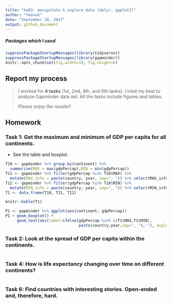 ```yaml
---
title: "hw03: manipulate & explore data (dplyr, ggplot2)"
author: "Yeonuk"
date: "September 28, 2017"
output: github_document
---
```



##### Packages which I used
```r
suppressPackageStartupMessages(library(tidyverse)) 
suppressPackageStartupMessages(library(gapminder))
knitr::opts_chunk$set(fig.width=10, fig.height=6)

```


## Report my process

>
> I worked for **4 tasks** (1st, 2nd, 4th, and 6th tasks). I tried my best to analyze Gapminder data set. All the tasks include figures and tables.   
>
> *Please enjoy the results!!*
> 

## Homework

### Task 1: Get the maximum and minimum of GDP per capita for all continents. 

- See the table and boxplot. 
```r
T10 <- gapminder %>% group_by(continent) %>% 
  summarise(MAX = max(gdpPercap),MIN = min(gdpPercap))
T11 <- gapminder %>% filter(gdpPercap %in% T10$MAX) %>% 
  mutate(MAX_info = paste(country, year, sep=", ")) %>% select(MAX_info)
T12 <- gapminder %>% filter(gdpPercap %in% T10$MIN) %>% 
  mutate(MIN_info = paste(country, year, sep=", ")) %>% select(MIN_info)
T1 <- data.frame(T10, T11, T12)

knitr::kable(T1)  

```

```r
P1 <- gapminder %>% ggplot(aes(continent, gdpPercap))
P1 + geom_boxplot() +
     geom_text(aes(label=ifelse(gdpPercap %in% c(T1$MAX,T1$MIN), 
                                paste(country,year,sep=", "),''), angle=5))

```



### Task 2: Look at the spread of GDP per capita within the continents.
```r

```

### Task 4: How is life expectancy changing over time on different continents?
```r

```

### Task 6: Find countries with interesting stories. Open-ended and, therefore, hard. 
```r

```


